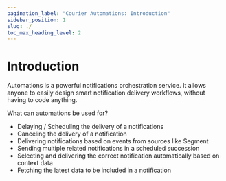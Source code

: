 ```yaml
---
pagination_label: "Courier Automations: Introduction"
sidebar_position: 1
slug: ./
toc_max_heading_level: 2
---
```



# Introduction

Automations is a powerful notifications orchestration service. It allows anyone to easily design
smart notification delivery workflows, without having to code anything.

What can automations be used for?

- Delaying / Scheduling the delivery of a notifications
- Canceling the delivery of a notification
- Delivering notifications based on events from sources like Segment
- Sending multiple related notifications in a scheduled succession
- Selecting and delivering the correct notification automatically based on context data
- Fetching the latest data to be included in a notification
